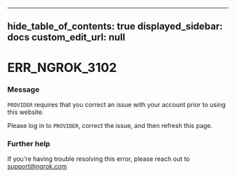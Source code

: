 
---
hide_table_of_contents: true
displayed_sidebar: docs
custom_edit_url: null
---


# ERR_NGROK_3102

### Message
`PROVIDER` requires that you correct an issue with your account prior to using this website.

Please log in to `PROVIDER`, correct the issue, and then refresh this page.

### Further help
If you're having trouble resolving this error, please reach out to [support@ngrok.com](mailto:support@ngrok.com?subject=Help%20with%20ERR_NGROK_3102)


<ErrorDetails error='err_ngrok_3102' />
